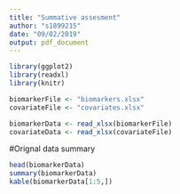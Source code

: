 ```yaml
---
title: "Summative assesment"
author: "s1899215"
date: "09/02/2019"
output: pdf_document
---
```


```r
library(ggplot2)
library(readxl)
library(knitr)
```

```r
biomarkerFile <- "biomarkers.xlsx"
covariateFile <- "covariates.xlsx"

biomarkerData <- read_xlsx(biomarkerFile)
covariateData <- read_xlsx(covariateFile)
```

#Orignal data summary
```r
head(biomarkerData)
summary(biomarkerData)
kable(biomarkerData[1:5,])
```

